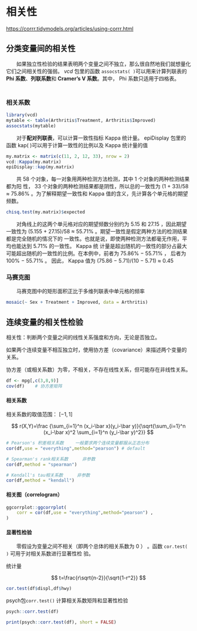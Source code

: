 # 相关性

<https://corrr.tidymodels.org/articles/using-corrr.html>

## 分类变量间的相关性

　　如果独立性检验的结果表明两个变量之间不独立，那么很自然地我们就想量化它们之间相关性的强弱。 *vcd* 包里的函数 `assocstats( )`可以用来计算列联表的 **Phi 系数**、**列联系数**和 **Cramer's V 系数**。其中， Phi 系数只适用于四格表。 　　 　　

### 相关系数 　　

```r
library(vcd)
mytable <- table(Arthritis$Treatment, Arthritis$Improved)
assocstats(mytable)
```

　　对于**配对列联表**，可以计算一致性指标 Kappa 统计量。 epiDisplay 包里的函数 kap( )可以用于计算一致性的比例以及 Kappa 统计量的值 　　 　　

```r
my.matrix <- matrix(c(11, 2, 12, 33), nrow = 2)
vcd::Kappa(my.matrix)
epiDisplay::kap(my.matrix)
```

　　共 58 个对象，每一对象用两种检测方法检测，其中 1 个对象的两种检测结果都为阳 性， 33 个对象的两种检测结果都是阴性，所以总的一致性为 (1 + 33)/58 ≈ 75.86% 。为了解释期望一致性和 Kappa 值的含义，先计算各个单元格的期望频数。 　　 　　

```r
chisq.test(my.matrix)$expected
```

　　对角线上的这两个单元格对应的期望频数分别约为 5.15 和 27.15 ，因此期望一致性为 (5.155 + 27.15)/58 ≈ 55.71% 。期望一致性是假定两种方法的检测结果都是完全随机的情况下的 一致性。也就是说，即使两种检测方法都毫无作用，平均也能达到 5.71% 的一致性。 Kappa 统 计量是超出随机的一致性的部分占最大可能超出随机的一致性的比例。在本例中，前者为 75.86% − 55.71% ， 后者为 100% − 55.71% 。 因此， Kappa 值为 (75.86 − 5.71)/(10 − 5.71) ≈ 0.45

### 马赛克图

　　马赛克图中的矩形面积正比于多维列联表中单元格的频率 　　

```r
mosaic(~ Sex + Treatment + Improved, data = Arthritis)
```

## 连续变量的相关性检验

相关性：判断两个变量之间的线性关系强度和方向，无论是否独立。

如果两个连续变量不相互独立时，使用协方差（covariance）来描述两个变量的关系。

协方差（或相关系数）为零，不相关，不存在线性关系，但可能存在非线性关系。

```r
df <- mpg[,c(3,8,9)]
cov(df)    # 协方差矩阵
```

#### 相关系数

相关系数的取值范围： $[-1,1]$

$$
r(X,Y)=\frac {\sum_{i=1}^n (x_i-\bar x)(y_i-\bar y)}{\sqrt{\sum_{i=1}^n (x_i-\bar x)^2 \sum_{i=1}^n (y_i-\bar y)^2}}
$$

```r
# Pearson's 积差相关系数 　　一般要求两个连续变量都服从正态分布
cor(df,use = "everything",method="pearson") # default

# Spearman's rank相关系数  　　非参数
cor(df,method = "spearman")

# Kendall's tau相关系数  　　非参数
cor(df,method = "kendall")


```

#### 相关图（correlogram）

```r
ggcorrplot::ggcorrplot(
    corr = cor(df,use = "everything",method="pearson") ,
)
```

#### 显著性检验

　　零假设为变量之间不相关（即两个总体的相关系数为 0 ） 。函数 `cor.test( )` 可用于对相关系数进行显著性检 验。

统计量

$$
t=\frac{r\sqrt{n-2}}{\sqrt{1-r^2}}
$$

```r
cor.test(df$displ,df$hwy)
```

psych包`corr.test()` 计算相关系数矩阵和显著性检验

```r
psych::corr.test(df)

print(psych::corr.test(df), short = FALSE)
```
